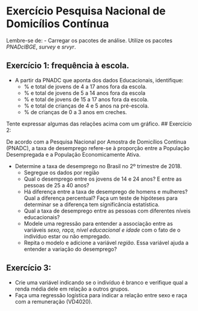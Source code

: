 # Exercício Pesquisa Nacional de Domicílios Contínua

Lembre-se de:
- Carregar os pacotes de análise. Utilize os pacotes *PNADcIBGE*, *survey* e *srvyr*.


## Exercício 1: frequência à escola.

- A partir da PNADC que aponta dos dados Educacionais, identifique:
    + % e total de jovens de 4 a 17 anos fora da escola.
    + % e total de jovens de 5 a 14 anos fora da escola
    + % e total de jovens de 15 a 17 anos fora da escola.
    + % e total de crianças de 4 e 5 anos na pré-escola.
    + % de crianças de 0 a 3 anos em creches.

Tente expressar algumas das relações acima com um gráfico.
## Exercício 2: 

De acordo com a Pesquisa Nacional por Amostra de Domicílios Contínua (PNADC), a taxa de desemprego refere-se à proporção entre a População Desempregada e a População Economicamente Ativa.

- Determine a taxa de desemprego no Brasil no 2º trimestre de 2018. 
    + Segregue os dados por região
    + Qual o desemprego entre os jovens de 14 e 24 anos? E entre as pessoas de 25 a 40 anos?
    + Há diferença entre a taxa de desemprego de homens e mulheres? Qual a diferença percentual? Faça um teste de hipóteses para determinar se a diferença tem significância estatística.
    + Qual a taxa de desemprego entre as pessoas com diferentes níveis educacionais?
    + Modele uma regressão para entender a associação entre as variáveis *sexo, raça, nível educacional e idade* com o fato de o indivíduo estar ou não empregado. 
    + Repita o modelo e adicione a variável *região*. Essa variável ajuda a entender a variação do desemprego?

## Exercício 3:
- Crie uma variável indicando se o indivíduo é branco e verifique qual a renda média dele em relação a outros grupos.
- Faça uma regressão logística para indicar a relação entre sexo e raça com a remuneração (VD4020). 
